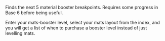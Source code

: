 {{Credits|@ciryll|https://cdn.discordapp.com/avatars/324964355471048714/37d89894eb894bd7c5f935083cbea560.webp}}
{{Backlink|Bases|bases}}
{{Backlink|Guide:Contents|all guides}}
<div id="base-6-breakpoints" class="flexbox">
Finds the next 5 material booster breakpoints. Requires some progress in Base 6 before being useful.

Enter your mats-booster level, select your mats layout from the index, and you will get a list of when to purchase a booster level instead of just levelling mats.

<div id="booster-level" data-text="Current Mats Booster Level:"></div>
<div id="layout-input"></div>
{{Info|Layouts can be inspected in detail [https://docs.google.com/spreadsheets/d/1WxJEY5_taXlAU7kobcn6dEiOCWGtTHaKO1q_gON7I1M/ here]}}
<div id="calculate" data-text="Find Breakpoints"></div>
<div id="output"></div>
</div>
{{DISPLAYTITLE:Base 6 Breakpoint Calculator}}
